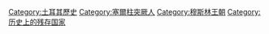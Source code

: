 {{noteTA
|T = zh-cn:罗姆苏丹国;zh-tw:魯姆蘇丹國;zh-hk:魯姆蘇丹國;
|1 = zh-cn:罗姆苏丹;zh-tw:魯姆蘇丹;zh-hk:魯姆蘇丹;
|2 = zh-cn:罗姆;zh-tw:魯姆;zh-hk:魯姆;
}}

{{catmore}} 

[[Category:土耳其歷史|Category:土耳其歷史]]
[[Category:塞爾柱突厥人|Category:塞爾柱突厥人]]
[[Category:穆斯林王朝|Category:穆斯林王朝]]
[[Category:历史上的残存国家|Category:历史上的残存国家]]